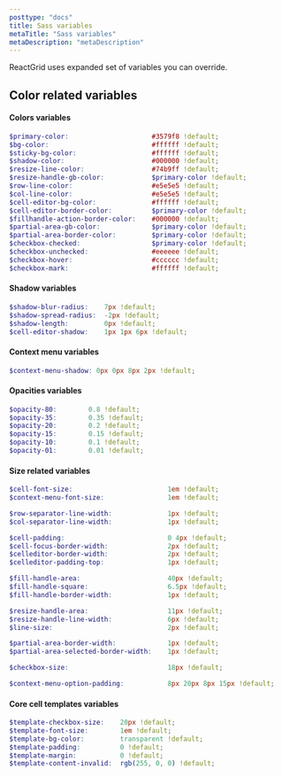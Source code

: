 ```yaml
---
posttype: "docs"
title: Sass variables
metaTitle: "Sass variables"
metaDescription: "metaDescription"
---
```


ReactGrid uses expanded set of variables you can override.

## Color related variables

#### Colors variables
```scss
$primary-color:                     #3579f8 !default;
$bg-color:                          #ffffff !default;
$sticky-bg-color:                   #ffffff !default;
$shadow-color:                      #000000 !default;
$resize-line-color:                 #74b9ff !default;
$resize-handle-gb-color:            $primary-color !default;
$row-line-color:                    #e5e5e5 !default;
$col-line-color:                    #e5e5e5 !default;
$cell-editor-bg-color:              #ffffff !default;
$cell-editor-border-color:          $primary-color !default;
$fillhandle-action-border-color:    #000000 !default;
$partial-area-gb-color:             $primary-color !default;
$partial-area-border-color:         $primary-color !default;
$checkbox-checked:                  $primary-color !default;
$checkbox-unchecked:                #eeeeee !default;
$checkbox-hover:                    #cccccc !default;
$checkbox-mark:                     #ffffff !default;
```

#### Shadow variables
```scss
$shadow-blur-radius:    7px !default; 
$shadow-spread-radius:  -2px !default; 
$shadow-length:         0px !default; 
$cell-editor-shadow:    1px 1px 6px !default;
```

#### Context menu variables
```scss
$context-menu-shadow: 0px 0px 8px 2px !default;
```

#### Opacities variables
```scss
$opacity-80:        0.8 !default;
$opacity-35:        0.35 !default;
$opacity-20:        0.2 !default;
$opacity-15:        0.15 !default;
$opacity-10:        0.1 !default;
$opacity-01:        0.01 !default;
```

#### Size related variables
```scss
$cell-font-size:                        1em !default;
$context-menu-font-size:                1em !default;

$row-separator-line-width:              1px !default;
$col-separator-line-width:              1px !default;

$cell-padding:                          0 4px !default;
$cell-focus-border-width:               2px !default;
$celleditor-border-width:               2px !default;
$celleditor-padding-top:                1px !default;

$fill-handle-area:                      40px !default;
$fill-handle-square:                    6.5px !default;
$fill-handle-border-width:              1px !default;

$resize-handle-area:                    11px !default;
$resize-handle-line-width:              6px !default;
$line-size:                             2px !default;

$partial-area-border-width:             1px !default;
$partial-area-selected-border-width:    1px !default;

$checkbox-size:                         18px !default;

$context-menu-option-padding:           8px 20px 8px 15px !default;
```

#### Core cell templates variables

```scss
$template-checkbox-size:    20px !default;
$template-font-size:        1em !default;
$template-bg-color:         transparent !default;
$template-padding:          0 !default;
$template-margin:           0 !default;
$template-content-invalid:  rgb(255, 0, 0) !default;
```